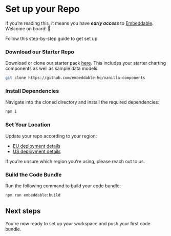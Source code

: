 

# Set up your Repo

If you’re reading this, it means you have ***early access*** to [Embeddable](https://embeddable.com). Welcome on board! 🎉

Follow this step-by-step guide to get set up.

<Steps>

### Download our Starter Repo

Download or clone our starter pack [here](https://github.com/embeddable-hq/vanilla-components). This includes your starter charting components as well as sample data models.

```bash
git clone https://github.com/embeddable-hq/vanilla-components
```
### Install Dependencies

Navigate into the cloned directory and install the required dependencies:

```bash
npm i
```
### Set Your Location

Update your repo according to your region:

- [EU deployment details](/getting-started/deployment-regions/eu)
- [US deployment details](/getting-started/deployment-regions/us)

If you’re unsure which region you’re using, please reach out to us. 

### Build the Code Bundle

Run the following command to build your code bundle:

```bash
npm run embeddable:build
```
</Steps>

## Next steps

You're now ready to set up your workspace and push your first code bundle. 

<CardGrid>
  <LinkCard title="Set up your Workspace" href="/getting-started/set-up-your-workspace" icon=""/> 
</CardGrid>
